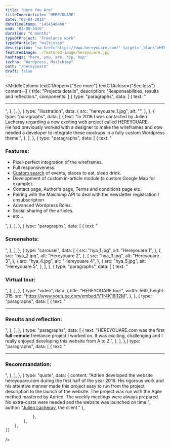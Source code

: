 ```yaml
---
title: "Here You Are"
titleInnerArticle: "HEREYOUARE"
date: "02-04-2016"
dateTimeStamp: "1454540400"
end: "02-08-2016"
duration: "6 months"
typeOfProject: "Freelance work"
typeOfArticle: "multistep"
description: "<a href='https://www.hereyouare.com/' target='_blank'>HEREYOUARE.com</a> is an online magazine that explores the complex connections between people, art and cities.<br>Started in Paris, it now features Berlin, L.A, NYC and London.<br><br><b>Key outcomes:</b></b><ul><li> I coded the whole website with Wordpress</li><li>I was also responsible for integrating the newsletters that were send with Mailchimp</li></ul>"
featuredImage: ./featured-image/hereyouare.jpg
hashtags: "here, you, are, hip, hup"
techno: "Wordpress, Mailchimp"
path: "/hereyouare"
draft: false
---
```


<MiddleColumn
	textCTAopen={"See more"}
	textCTAclose={"See less"}
	content={[
		{
			title: "Projects details",
			description: "Responsabilities, results and reflection.",
			components: [
				{
					type: "paragraphs",
					data: [
						{
							text: "<hr>",
						},
					],
				},
				{
					type: "illustration",
					data: {
						src: "hereyouare_1.jpg",
						alt: "",
					},
				},
				{
					type: "paragraphs",
					data: [
						{
							text: "In 2016 I was contacted by Julien Lacheray regarding a new exciting web project called HEREYOUARE.<br>He had previously worked with a designer to make the wireframes and now needed a developer to integrate these mockups in a fully custom Wordpress theme.",
						},
					],
				},
				{
					type: "paragraphs",
					data: [
						{
							text: "<h3>Features:</h3><ul><li>Pixel-perfect integration of the wireframes.</li><li>Full responsiveness.</li><li><a href='https://www.hereyouare.com/paris/guide' target='_blank'>Custom search</a> of events, places to eat, sleep drink.</li><li>Development of custom in-article module (a custom Google Map for example).</li><li>Contact page, Author's page, Terms and conditions page etc.</li><li>Pairing with the Maichimp API to deal with the newsletter registration / unsubscription</li><li>Advanced Wordpress Roles.</li><li>Social sharing of the articles.</li><li>etc...</li></ul>",
						},
					],
				},
				{
					type: "paragraphs",
					data: [
						{
							text: "<h3>Screenshots:</h3>",
						},
					],
				},
				{
					type: "carousel",
					data: [
						{
							src: "hya_1.jpg",
							alt: "Hereyouare 1",
						},
						{
							src: "hya_2.jpg",
							alt: "Hereyouare 2",
						},
						{
							src: "hya_3.jpg",
							alt: "Hereyouare 3",
						},
						{
							src: "hya_4.jpg",
							alt: "Hereyouare 4",
						},
						{
							src: "hya_5.jpg",
							alt: "Hereyouare 5",
						},
					],
				},
				{
					type: "paragraphs",
					data: [
						{
							text: "<h3>Virtual tour:</h3>",
						},
					],
				},
				{
					type: "video",
					data: {
						title: "HEREYOUARE tour",
						width: 560,
						height: 315,
						src: "https://www.youtube.com/embed/VTr4K18l12M",
					},
				},
				{
					type: "paragraphs",
					data: [
						{
							text: "<hr><h3>Results and reflection:</h3>",
						},
					],
				},
				{
					type: "paragraphs",
					data: [
						{
							text: "HEREYOUARE.com was the first <b>full-remote</b> freelance project I worked on. It was exciting, challenging and I really enjoyed developing this website from A to Z.",
						},
					],
				},{
					type: "paragraphs",
					data: [
						{
							text: "<hr><h3>Recommandation:</h3>",
						},
					],
				},
				{
					type: "quote",
					data: {
						content: "Adrien developed the website hereyouare.com during the first half of the year 2016. His rigorous work and his attentive manner made this project easy to run from the project description to the launch of the website. The project was run with the Agile method mastered by Adrien. The weekly meetings were always prepared. No extra-costs were needed and the website was launched on time!",
						author: "<a href='https://www.linkedin.com/in/julienlacheray' target='_blank'>Julien Lacheray</a>, the client."
					},
					
				},
			],
		},
	]}
/>